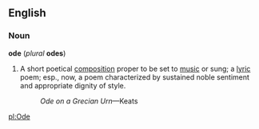 ==English==
===Noun===
'''ode''' (''plural'' '''odes''')
#A short poetical [[composition]] proper to be set to [[music]] or sung; a [[lyric]] poem; esp., now, a poem characterized by sustained noble sentiment and appropriate dignity of style.
#:''Ode on a Grecian Urn''—Keats

[[pl:Ode]]